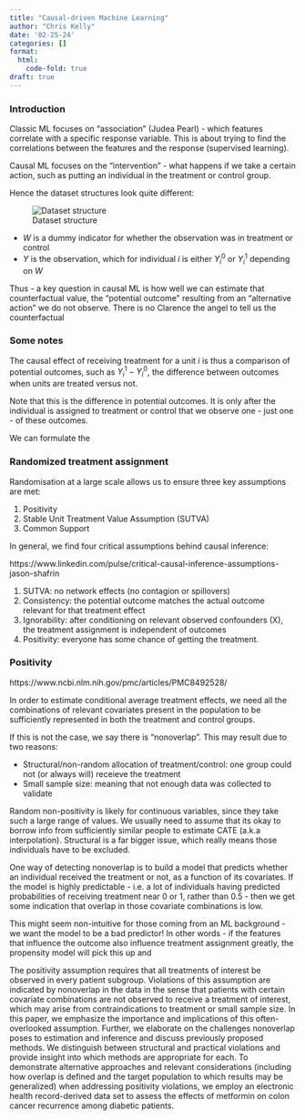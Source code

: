 ```yaml
---
title: "Causal-driven Machine Learning"
author: "Chris Kelly"
date: '02-25-24'
categories: []
format:
  html:
    code-fold: true
draft: true
---
```


### Introduction

Classic ML focuses on "association" (Judea Pearl)  - which features correlate with a specific response variable.
This is about trying to find the correlations between the features and the response (supervised learning).

Causal ML focuses on the "intervention" - what happens if we take a certain action, such as putting an individual in the treatment or control group.

Hence the dataset structures look quite different:

![Dataset structure](../images/causalml_datastructure.png)
 
* $W$ is a dummy indicator for whether the observation was in treatment or control
* $Y$ is the observation, which for individual $i$ is either $Y_i^0$ or $Y_i^1$ depending on $W$

Thus - a key question in causal ML is how well we can estimate that counterfactual value, the "potential outcome" resulting from an "alternative action" we do not observe. There is no Clarence the angel to tell us the counterfactual

### Some notes

The causal effect of receiving treatment for a unit $i$ is thus a comparison of potential outcomes, such as $Y_i^1 − Y_i^0$, the difference between outcomes when units are
treated versus not.

Note that this is the difference in potential outcomes. It is only after the individual is assigned to treatment or control that we observe one - just one - of these outcomes. 

We can formulate the 

### Randomized treatment assignment

Randomisation at a large scale allows us to ensure three key assumptions are met:

1. Positivity
2. Stable Unit Treatment Value Assumption (SUTVA)
3. Common Support

In general, we find four critical assumptions behind causal inference:

https://www.linkedin.com/pulse/critical-causal-inference-assumptions-jason-shafrin

1. SUTVA: no network effects (no contagion or spillovers)
2. Consistency: the potential outcome matches the actual outcome relevant for that treatment effect
3. Ignorability: after conditioning on relevant observed confounders (X), the treatment assignment is independent of outcomes
4. Positivity: everyone has some chance of getting the treatment.


### Positivity

https://www.ncbi.nlm.nih.gov/pmc/articles/PMC8492528/

In order to estimate conditional average treatment effects, we need all the combinations of relevant covariates present in the population to be sufficiently represented in both the treatment and control groups.

If this is not the case, we say there is "nonoverlap". This may result due to two reasons:

* Structural/non-random allocation of treatment/control: one group could not (or always will) receieve the treatment
* Small sample size: meaning that not enough data was collected to validate

Random non-positivity is likely for continuous variables, since they take such a large range of values. We usually need to assume  that its okay to borrow info from sufficiently similar people to estimate CATE (a.k.a interpolation). Structural is a far bigger issue, which really means those individuals have to be excluded.

One way of detecting nonoverlap is to build a model that predicts whether an individual received the treatment or not, as a function of its covariates. If the model is highly predictable - i.e. a lot of individuals having predicted probabilities of receiving treatment near 0 or 1, rather than 0.5 - then we get some indication that overlap in those covariate combinations is low.

This might seem non-intuitive for those coming from an ML background - we want the model to be a bad predictor! In other words - if the features that influence the outcome also influence treatment assignment greatly, the propensity model will pick this up and 





The positivity assumption requires that all treatments of interest be observed in every patient subgroup. Violations of this assumption are indicated by nonoverlap in the data in the sense that patients with certain covariate combinations are not observed to receive a treatment of interest, which may arise from contraindications to treatment or small sample size. In this paper, we emphasize the importance and implications of this often-overlooked assumption. Further, we elaborate on the challenges nonoverlap poses to estimation and inference and discuss previously proposed methods. We distinguish between structural and practical violations and provide insight into which methods are appropriate for each. To demonstrate alternative approaches and relevant considerations (including how overlap is defined and the target population to which results may be generalized) when addressing positivity violations, we employ an electronic health record-derived data set to assess the effects of metformin on colon cancer recurrence among diabetic patients.

